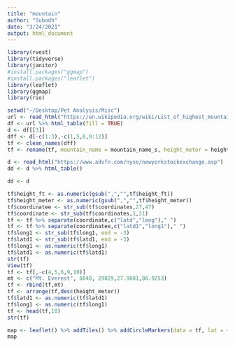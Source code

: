 ```yaml
---
title: "mountain"
author: "Subodh"
date: "3/24/2021"
output: html_document
---
```


```r
library(rvest)
library(tidyverse)
library(janitor)
#install.packages("ggmap")
#install.packages("leaflet")
library(leaflet)
library(ggmap)
library(rio)
```


```r
setwd("~/Desktop/Pet Analysis/Misc")
url <- read_html("https://en.wikipedia.org/wiki/List_of_highest_mountains_on_Earth")
df <- url %>% html_table(fill = TRUE)
d <- df[[3]]
dff <- d[-c(1:3),-c(1,5,6,9:12)]
tf <- clean_names(dff)
tf <- rename(tf, mountain_name = mountain_name_s, height_meter = height_6, height_ft = height_6_2,coordinates = coordinates_8,country=country_disputed_claims_in_italics)

```

```r
d <- read_html("https://www.advfn.com/nyse/newyorkstockexchange.asp")
dd <- d %>% html_table()
```


```r
dd <- d 
```




```r

tf$height_ft <- as.numeric(gsub(",","",tf$height_ft))
tf$height_meter <- as.numeric(gsub(",","",tf$height_meter))
tf$coordinatee <- str_sub(tf$coordinates,27,47)
tf$coordinate <- str_sub(tf$coordinates,1,21)
tf <- tf %>% separate(coordinate,c("latd","long")," ")
tf <- tf %>% separate(coordinatee,c("latd1","long1")," ")
tf$long1 <- str_sub(tf$long1, end = -3)
tf$latd1 <- str_sub(tf$latd1, end = -3)
tf$long1 <- as.numeric(tf$long1)
tf$latd1 <- as.numeric(tf$latd1)
str(tf)
View(tf)
tf <- tf[,-c(4,5,6,9,10)]
mt <- c("Mt. Everest", 8848, 29029,27.9881,86.9253)
tf <- rbind(tf,mt)
tf <- arrange(tf,desc(height_meter))
tf$latd1 <- as.numeric(tf$latd1)
tf$long1 <- as.numeric(tf$long1)
tf <- head(tf,10)
str(tf)
```
```r
map <- leaflet() %>% addTiles() %>% addCircleMarkers(data = tf, lat = ~latd1, lng = ~long1, popup = ~mountain_name)
map

```



